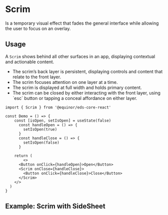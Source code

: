 
<Meta of={ComponentStories} />

# Scrim

Is a temporary visual effect that fades the general interface while allowing the user to focus on an overlay.

<Links 
    figmaUrl="https://www.figma.com/file/0bGXR2sCwMVSDNyyzu5BXrO5/UI%E2%80%94User-Interface?node-id=85%3A32"
    documentationUrl="https://eds.equinor.com/0b0c666ab/p/63a8f3-scrim/b/62906b"
    sourceUrl="https://github.com/equinor/design-system/blob/develop/packages/eds-core-react/src/components/Scrim/Scrim.tsx"
    npmUrl="https://www.npmjs.com/package/@equinor/eds-core-react"
/>

<Primary />
<Controls />

## Usage

A `Scrim` shows behind all other surfaces in an app, displaying contextual and actionable content.

<ul>
    <li>The scrim’s back layer is persistent, displaying controls and content that relate to the front layer.</li>
    <li>The scrim focuses attention on one layer at a time.</li>
    <li>The scrim is displayed at full width and holds primary content.</li>
    <li>The scrim can be closed by either interacting with the front layer, using `esc` button or tapping a conceal affordance on either layer.</li>
</ul>

```tsx
import { Scrim } from '@equinor/eds-core-react'

const Demo = () => {
    const [isOpen, setIsOpen] = useState(false)
      const handleOpen = () => {
        setIsOpen(true)
      }
      const handleClose = () => {
        setIsOpen(false)
      }

    return (
        <>
      <Button onClick={handleOpen}>Open</Button>
      <Scrim onClose={handleClose}>
        <Button onClick={handleClose}>Close</Button>
      </Scrim>
    </>
  )
}
```

## Example: Scrim with SideSheet

<Canvas of={ComponentStories.Dismissable} />
